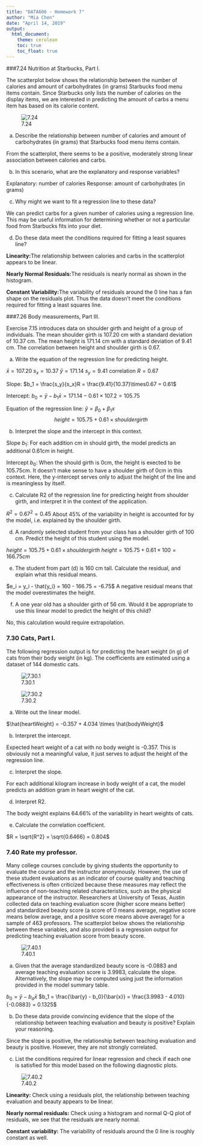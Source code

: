 ---
title: "DATA606 - Homework 7"
author: "Mia Chen"
date: "April 14, 2019"
output: 
  html_document:
    theme: cerulean
    toc: true
    toc_float: true
---

###7.24 Nutrition at Starbucks, Part I. 

The scatterplot below shows the relationship between the number of calories and amount of carbohydrates (in grams) Starbucks food menu items contain. Since Starbucks only lists the number of calories on the display items, we are interested in predicting the amount of carbs a menu item has based on its calorie content.

![7.24](C:/Users/Bobo/Desktop/7.24.png)


(a) Describe the relationship between number of calories and amount of carbohydrates (in grams)
that Starbucks food menu items contain.

From the scatterplot, there seems to be a positive, moderately strong linear association between calories and carbs.

(b) In this scenario, what are the explanatory and response variables?

Explanatory: number of calories
Response: amount of carbohydrates (in grams)

(c) Why might we want to fit a regression line to these data?

We can predict carbs for a given number of calories using a regression line. This may be useful information for determining whether or not a particular food from Starbucks fits into your diet.

(d) Do these data meet the conditions required for fitting a least squares line?

**Linearity:**The relationship between calories and carbs in the scatterplot appears to be linear.

**Nearly Normal Residuals:**The residuals is nearly normal as shown in the histogram.

**Constant Variability:**The variability of residuals around the 0 line has a fan shape on the residuals plot. Thus the data doesn't meet the conditions required for fitting a least squares line.


###7.26 Body measurements, Part III. 

Exercise 7.15 introduces data on shoulder girth and height of a group of individuals. The mean shoulder girth is 107.20 cm with a standard deviation of 10.37 cm. The mean height is 171.14 cm with a standard deviation of 9.41 cm. The correlation between height and shoulder girth is 0.67.

(a) Write the equation of the regression line for predicting height.

$\bar{x}=107.20$ $s_x=10.37$
$\bar{y}=171.14$ $s_y=9.41$
correlation $R=0.67$

Slope: $b_1 = \frac{s_y}{s_x}R = \frac{9.41}{10.37}\times0.67 = 0.61$

Intercept: $b_0 = \bar{y}-b_1\bar{x} = 171.14-0.61\times107.2 = 105.75$

Equation of the regression line: $\hat{y} = \beta_0 + \beta_1 x$
$$height = 105.75+0.61\times shoulder girth$$

(b) Interpret the slope and the intercept in this context.

Slope $b_1$: For each addition cm in should girth, the model predicts an additional 0.61cm in height.

Intercept $b_0$: When the should girth is 0cm, the height is exected to be 105.75cm. It doesn't make sense to have a shoulder girth of 0cm in this context. Here, the y-intercept serves only to adjust the height of the line and is meaningless by itself.

(c) Calculate R2 of the regression line for predicting height from shoulder girth, and interpret it
in the context of the application.

$R^2 = 0.67^2 = 0.45$
About 45% of the variability in height is accounted for by the model, i.e. explained by the shoulder girth.

(d) A randomly selected student from your class has a shoulder girth of 100 cm. Predict the height
of this student using the model.

$height = 105.75+0.61\times shoulder girth$
$height = 105.75+0.61\times 100 = 166.75cm$

(e) The student from part (d) is 160 cm tall. Calculate the residual, and explain what this residual
means.

$e_i = y_i - \hat{y_i} = 160 - 166.75 = -6.75$
A negative residual means that the model overestimates the height.

(f) A one year old has a shoulder girth of 56 cm. Would it be appropriate to use this linear model
to predict the height of this child?

No, this calculation would require extrapolation.


### 7.30 Cats, Part I. 

The following regression output is for predicting the heart weight (in g) of cats from their body weight (in kg). The coefficients are estimated using a dataset of 144 domestic cats.

![7.30.1](C:/Users/Bobo/Desktop/7.30.1.png)

![7.30.2](C:/Users/Bobo/Desktop/7.30.2.png)

(a) Write out the linear model.

$\hat{heartWeight} = -0.357 + 4.034 \times \hat{bodyWeight}$

(b) Interpret the intercept.

Expected heart weight of a cat with no body weight is -0.357. This is obviously not a meaningful value, it just serves to adjust the height of the regression line.

(c) Interpret the slope.

For each additional kilogram increase in body weight of a cat, the model predicts an addition gram in heart weight of the cat. 

(d) Interpret R2.

The body weight explains 64.66% of the variability in heart weights of cats.

(e) Calculate the correlation coefficient.

$R = \sqrt{R^2} = \sqrt{0.6466} = 0.804$


### 7.40 Rate my professor. 

Many college courses conclude by giving students the opportunity to evaluate the course and the instructor anonymously. However, the use of these student evaluations as an indicator of course quality and teaching effectiveness is often criticized because these measures may reflect the influence of non-teaching related characteristics, such as the physical appearance of the instructor. Researchers at University of Texas, Austin collected data on teaching evaluation score (higher score means better) and standardized beauty score (a score of 0 means average, negative score means below average, and a positive score means above average) for a sample of 463 professors. The scatterplot below shows the relationship between these variables, and also provided is a regression output for predicting teaching evaluation score from beauty score.

![7.40.1](C:/Users/Bobo/Desktop/7.40.1.png)

(a) Given that the average standardized beauty score is -0.0883 and average teaching evaluation
score is 3.9983, calculate the slope. Alternatively, the slope may be computed using just the
information provided in the model summary table.

$b_0 = \bar{y} - b_a\bar{x}$
$b_1 = \frac{\bar{y} - b_0}{\bar{x}} = \frac{3.9983 - 4.010}{-0.0883} = 0.1325$

(b) Do these data provide convincing evidence that the slope of the relationship between teaching
evaluation and beauty is positive? Explain your reasoning.

Since the slope is positive, the relationship between teaching evaluation and beauty is positive. However, they are not strongly correlated.

(c) List the conditions required for linear regression and check if each one is satisfied for this model
based on the following diagnostic plots.

![7.40.2](C:/Users/Bobo/Desktop/7.40.2.png)

**Linearity:** Check using a residuals plot, the relationship between teaching evaluation and beauty appears to be linear.

**Nearly normal residuals:** Check using a histogram and normal Q-Q plot of residuals, we see that the residuals are nearly normal.

**Constant variability:** The variability of residuals around the 0 line is roughly constant as well.
